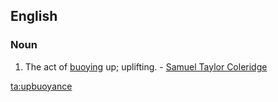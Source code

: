 ==English==
===Noun===
{{en-noun|-}}
# {{context|rare}} The act of [[buoying]] up; uplifting. - [[w:Samuel Taylor Coleridge|Samuel Taylor Coleridge]]

[[ta:upbuoyance]]